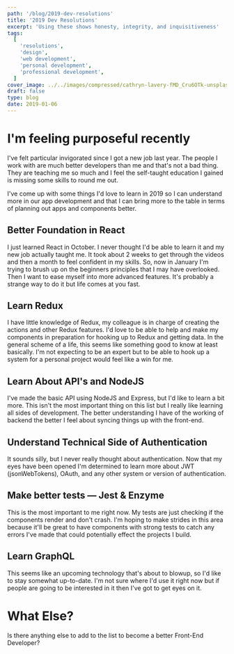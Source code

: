 ```yaml
---
path: '/blog/2019-dev-resolutions'
title: '2019 Dev Resolutions'
excerpt: 'Using these shows honesty, integrity, and inquisitiveness'
tags:
  [
    'resolutions',
    'design',
    'web development',
    'personal development',
    'professional development',
  ]
cover_image: ../../images/compressed/cathryn-lavery-fMD_Cru6OTk-unsplash.jpg
draft: false
type: blog
date: 2019-01-06
---
```


# I'm feeling purposeful recently

I've felt particular invigorated since I got a new job last year. The people I work with are much better developers than me and that's not a bad thing. They are teaching me so much and I feel the self-taught education I gained is missing some skills to round me out.

I've come up with some things I'd love to learn in 2019 so I can understand more in our app development and that I can bring more to the table in terms of planning out apps and components better.

## Better Foundation in React

I just learned React in October. I never thought I'd be able to learn it and my new job actually taught me. It took about 2 weeks to get through the videos and then a month to feel confident in my skills. So, now in January I'm trying to brush up on the beginners principles that I may have overlooked. Then I want to ease myself into more advanced features. It's probably a strange way to do it but life comes at you fast.

## Learn Redux

I have little knowledge of Redux, my colleague is in charge of creating the actions and other Redux features. I'd love to be able to help and make my components in preparation for hooking up to Redux and getting data. In the general scheme of a life, this seems like something good to know at least basically. I'm not expecting to be an expert but to be able to hook up a system for a personal project would feel like a win for me.

## Learn About API's and NodeJS

I've made the basic API using NodeJS and Express, but I'd like to learn a bit more. This isn't the most important thing on this list but I really like learning all sides of development. The better understanding I have of the working of backend the better I feel about syncing things up with the front-end.

## Understand Technical Side of Authentication

It sounds silly, but I never really thought about authentication. Now that my eyes have been opened I'm determined to learn more about JWT (jsonWebTokens), OAuth, and any other system or version of authentication.

## Make better tests — Jest & Enzyme

This is the most important to me right now. My tests are just checking if the components render and don't crash. I'm hoping to make strides in this area because it'll be great to have components with strong tests to catch any errors I've made that could potentially effect the projects I build.

## Learn GraphQL

This seems like an upcoming technology that's about to blowup, so I'd like to stay somewhat up-to-date. I'm not sure where I'd use it right now but if people are going to be interested in it then I've got to get eyes on it.

# What Else?

Is there anything else to add to the list to become a better Front-End Developer?
